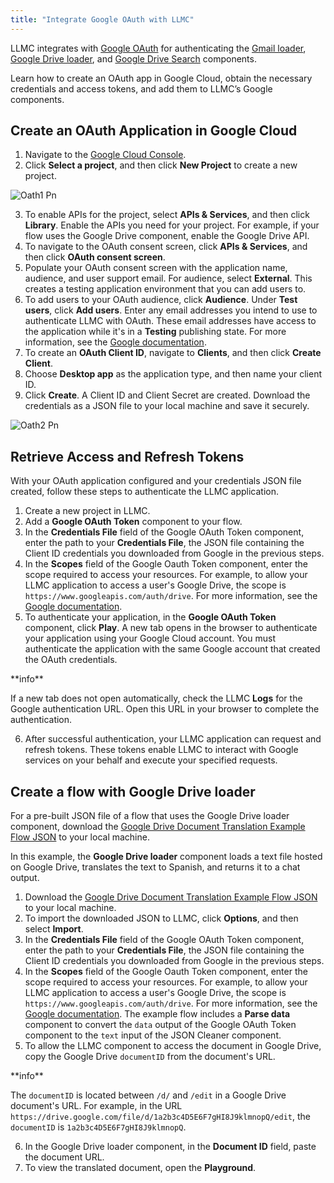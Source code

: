 ```yaml
---
title: "Integrate Google OAuth with LLMC"
---
```


LLMC integrates with [Google OAuth](https://developers.google.com/identity/protocols/oauth2) for authenticating the [Gmail loader](https://docs.langflow.org/components-data#gmail-loader), [Google Drive loader](https://docs.langflow.org/components-data#google-drive-loader), and [Google Drive Search](https://docs.langflow.org/components-data#google-drive-search) components.

Learn how to create an OAuth app in Google Cloud, obtain the necessary credentials and access tokens, and add them to LLMC’s Google components.

## **Create an OAuth Application in Google Cloud**

1. Navigate to the [Google Cloud Console](https://console.cloud.google.com/).
2. Click **Select a project**, and then click **New Project** to create a new project.

![Oath1 Pn](/images/oath1.png)

3. To enable APIs for the project, select **APIs & Services**, and then click **Library**. Enable the APIs you need for your project. For example, if your flow uses the Google Drive component, enable the Google Drive API.
4. To navigate to the OAuth consent screen, click **APIs & Services**, and then click **OAuth consent screen**.
5. Populate your OAuth consent screen with the application name, audience, and user support email. For audience, select **External**. This creates a testing application environment that you can add users to.
6. To add users to your OAuth audience, click **Audience**. Under **Test users**, click **Add users**. Enter any email addresses you intend to use to authenticate LLMC with OAuth. These email addresses have access to the application while it's in a **Testing** publishing state. For more information, see the [Google documentation](https://support.google.com/cloud/answer/13461325?hl=en).
7. To create an **OAuth Client ID**, navigate to **Clients**, and then click **Create Client**.
8. Choose **Desktop app** as the application type, and then name your client ID.
9. Click **Create**. A Client ID and Client Secret are created. Download the credentials as a JSON file to your local machine and save it securely.

![Oath2 Pn](/images/oath2.png)

## **Retrieve Access and Refresh Tokens**

With your OAuth application configured and your credentials JSON file created, follow these steps to authenticate the LLMC application.

1. Create a new project in LLMC.
2. Add a **Google OAuth Token** component to your flow.
3. In the **Credentials File** field of the Google OAuth Token component, enter the path to your **Credentials File**, the JSON file containing the Client ID credentials you downloaded from Google in the previous steps.
4. In the **Scopes** field of the Google Oauth Token component, enter the scope required to access your resources. For example, to allow your LLMC application to access a user's Google Drive, the scope is `https://www.googleapis.com/auth/drive`. For more information, see the [Google documentation](https://developers.google.com/identity/protocols/oauth2/scopes).
5. To authenticate your application, in the **Google OAuth Token** component, click **Play**. A new tab opens in the browser to authenticate your application using your Google Cloud account. You must authenticate the application with the same Google account that created the OAuth credentials.

<Info>
  **info**

  If a new tab does not open automatically, check the LLMC **Logs** for the Google authentication URL. Open this URL in your browser to complete the authentication.
</Info>

6. After successful authentication, your LLMC application can request and refresh tokens. These tokens enable LLMC to interact with Google services on your behalf and execute your specified requests.

## **Create a flow with Google Drive loader**

For a pre-built JSON file of a flow that uses the Google Drive loader component, download the [Google Drive Document Translation Example Flow JSON](https://docs.langflow.org/files/Google_Drive_Docs_Translations_Example.json) to your local machine.

In this example, the **Google Drive loader** component loads a text file hosted on Google Drive, translates the text to Spanish, and returns it to a chat output.

1. Download the [Google Drive Document Translation Example Flow JSON](https://docs.langflow.org/files/Google_Drive_Docs_Translations_Example.json) to your local machine.
2. To import the downloaded JSON to LLMC, click **Options**, and then select **Import**.
3. In the **Credentials File** field of the Google OAuth Token component, enter the path to your **Credentials File**, the JSON file containing the Client ID credentials you downloaded from Google in the previous steps.
4. In the **Scopes** field of the Google Oauth Token component, enter the scope required to access your resources. For example, to allow your LLMC application to access a user's Google Drive, the scope is `https://www.googleapis.com/auth/drive`. For more information, see the [Google documentation](https://developers.google.com/identity/protocols/oauth2/scopes). The example flow includes a **Parse data** component to convert the `data` output of the Google OAuth Token component to the `text` input of the JSON Cleaner component.
5. To allow the LLMC component to access the document in Google Drive, copy the Google Drive `documentID` from the document's URL.

<Info>
  **info**

  The `documentID` is located between `/d/` and `/edit` in a Google Drive document's URL. For example, in the URL `https://drive.google.com/file/d/1a2b3c4D5E6F7gHI8J9klmnopQ/edit`, the `documentID` is `1a2b3c4D5E6F7gHI8J9klmnopQ`.
</Info>

6. In the Google Drive loader component, in the **Document ID** field, paste the document URL.
7. To view the translated document, open the **Playground**.
